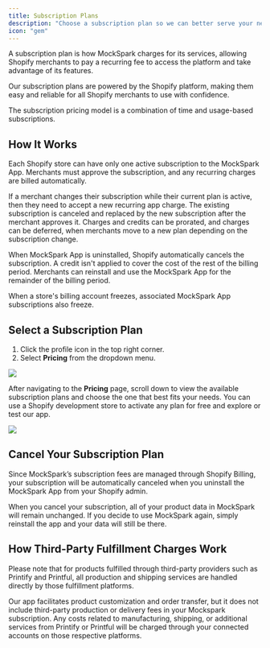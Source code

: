 ```yaml
---
title: Subscription Plans
description: "Choose a subscription plan so we can better serve your needs"
icon: "gem"
---
```


A subscription plan is how MockSpark charges for its services, allowing Shopify merchants to pay a recurring fee to access the platform and take advantage of its features.

<Tip>Our subscription plans are powered by the Shopify platform, making them easy and reliable for all Shopify merchants to use with confidence.</Tip>

The subscription pricing model is a combination of time and usage-based subscriptions.

## How It Works
Each Shopify store can have only one active subscription to the MockSpark App. Merchants must approve the subscription, and any recurring charges are billed automatically.

If a merchant changes their subscription while their current plan is active, then they need to accept a new recurring app charge. The existing subscription is canceled and replaced by the new subscription after the merchant approves it. Charges and credits can be prorated, and charges can be deferred, when merchants move to a new plan depending on the subscription change.

When MockSpark App is uninstalled, Shopify automatically cancels the subscription. A credit isn't applied to cover the cost of the rest of the billing period. Merchants can reinstall and use the MockSpark App for the remainder of the billing period.

When a store's billing account freezes, associated MockSpark App subscriptions also freeze.

## Select a Subscription Plan
1. Click the profile icon in the top right corner.
2. Select **Pricing** from the dropdown menu.
<Frame>
  <img src="/images/billing/subscription-plans/PixPin_2025-05-08_15-58-43.png" />
</Frame>

After navigating to the **Pricing** page, scroll down to view the available subscription plans and choose the one that best fits your needs.
<Warning>You can use a Shopify development store to activate any plan for free and explore or test our app.</Warning>
<Frame>
  <img src="/images/billing/subscription-plans/PixPin_2025-05-08_16-00-39.png" />
</Frame>

## Cancel Your Subscription Plan
Since MockSpark’s subscription fees are managed through Shopify Billing, your subscription will be automatically canceled when you uninstall the MockSpark App from your Shopify admin.

When you cancel your subscription, all of your product data in MockSpark will remain unchanged. If you decide to use MockSpark again, simply reinstall the app and your data will still be there.

## How Third-Party Fulfillment Charges Work
Please note that for products fulfilled through third-party providers such as Printify and Printful, all production and shipping services are handled directly by those fulfillment platforms.

Our app facilitates product customization and order transfer, but it does not include third-party production or delivery fees in your Mockspark subscription. Any costs related to manufacturing, shipping, or additional services from Printify or Printful will be charged through your connected accounts on those respective platforms.
